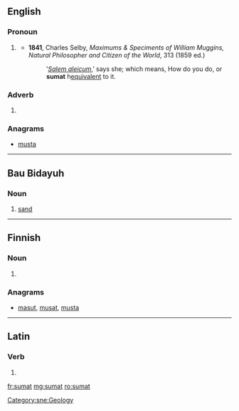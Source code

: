 ==English==

===Pronoun===
{{en-pronoun}}

# {{label|en|British|dialectical|obsolete}} {{altform|summat|lang=en}}
#* '''1841''', Charles Selby, ''Maximums & Speciments of William Muggins, Natural Philosopher and Citizen of the World'', 313 (1859 ed.)
#*:‛''[[salaam alaikum|Salem aleicum]]'',’ says she; which means, How do you do, or '''sumat''' h[[equivalent]] to it.

===Adverb===
{{en-adverb|-}}

# {{label|en|British|dialectical|obsolete}} {{altform|summat|lang=en}}

===Anagrams===
* [[musta#English|musta]]

----

==Bau Bidayuh==

===Noun===
{{head|sne|noun}}

# [[sand]] {{gloss|finely ground rock}}

[[Category:sne:Geology]]

----

==Finnish==

===Noun===
{{head|fi|noun form}}

# {{plural of|suma|lang=fi}}

===Anagrams===
* [[masut#Finnish|masut]], [[musat#Finnish|musat]], [[musta#Finnish|musta]]

----

==Latin==

===Verb===
{{la-verb-form|sūmat}}

# {{conjugation of|sūmō||3|s|pres|act|sub|lang=la}}

[[fr:sumat]]
[[mg:sumat]]
[[ro:sumat]]